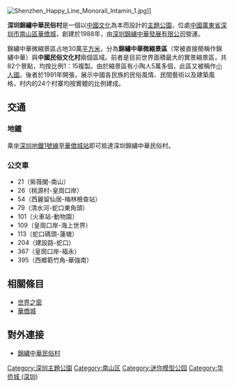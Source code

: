 {{Distinguish|中華民俗村|大陸尋奇 錦繡中華|锦绣中华 (纪录片)}}
[[File:Shenzhen_Happy_Line_Monorail_Intamin_1.jpg|thumb]]]]
{{commonscat|Splendid China}}

'''深圳錦繡中華民俗村'''是一個以[[中國文化|中國文化]]為本而設計的[[主題公園|主題公園]]，位處[[中國|中國]][[廣東省|廣東省]][[深圳市|深圳市]][[南山区_(深圳市)|南山區]][[華僑城|華僑城]]，創建於1988年，由[[深圳錦繡中華發展有限公司|深圳錦繡中華發展有限公司]]營運。

錦繡中華微縮景區占地30萬[[平方米|平方米]]，分為'''錦繡中華微縮景區'''（常被直接簡稱作錦繡中華）與'''中國民俗文化村'''兩個區域。前者是目前世界面積最大的實景縮景區，共82个景點，均按比例1：15複製。由於縮景區有小陶人5萬多個，此區又被稱作[[小人國|小人國]]。後者於1991年開張，展示中國各民族的民俗風情、民間藝術以及建築風格，村内的24个村寨均按實體的比例建成。

==交通==
===地鐵===
乘坐[[深圳地鐵1號線|深圳地鐵1號線]]至[[華僑城站|華僑城站]]即可抵達深圳錦繡中華民俗村。

===公交車===
*21（紫薇閣-南山）
*26（桃源村-皇崗口岸）
*54（西麗留仙居-梅林檢查站）
*79（清水河-蛇口東角頭）
*101（火車站-動物園）
*109（皇崗口岸-海上世界）
*113（蛇口碼頭-蓮塘）
*204（建設路-蛇口）
*367（皇崗口岸-福永）
*395（西鄉簕竹角-華強南）

==相關條目==
*[[世界之窗_(深圳)|世界之窗]]
*[[華僑城|華僑城]]

==對外連接==
*[http://www.szjxzh.com.cn 錦繡中華民俗村] {{Wayback|url=http://www.szjxzh.com.cn/ |date=20211226121049 }}

{{Scenery-stub}}
{{深圳}}
{{深圳小作品}}

[[Category:深圳主題公園|Category:深圳主題公園]]
[[Category:南山区|Category:南山区]]
[[Category:迷你模型公园|Category:迷你模型公园]]
[[Category:华侨城_(深圳)|Category:华侨城 (深圳)]]